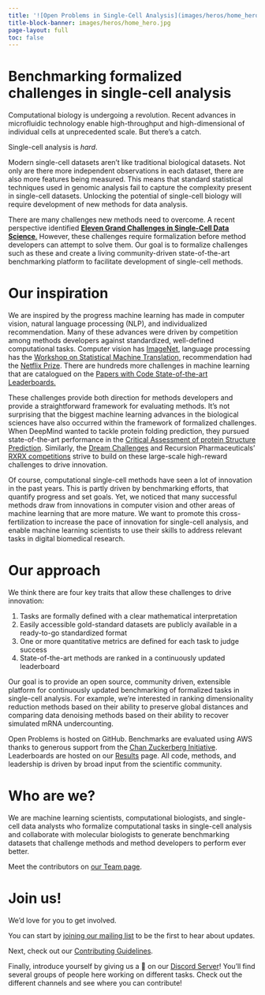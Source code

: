 ```yaml
---
title: '![Open Problems in Single-Cell Analysis](images/heros/home_hero_text.png){width="80%"}'
title-block-banner: images/heros/home_hero.jpg
page-layout: full
toc: false
---
```


# Benchmarking formalized challenges in single-cell analysis
Computational biology is undergoing a revolution. Recent advances in microfluidic technology enable high-throughput and high-dimensional of individual cells at unprecedented scale. But there's a catch.

Single-cell analysis is _hard_.

Modern single-cell datasets aren't like traditional biological datasets. Not only are there more independent observations in each dataset, there are also more features being measured. This means that standard statistical techniques used in genomic analysis fail to capture the complexity present in single-cell datasets. Unlocking the potential of single-cell biology will require development of new methods for data analysis.

There are many challenges new methods need to overcome. A recent perspective identified [**Eleven Grand Challenges in Single-Cell Data Science**.](https://doi.org/10.1186/s13059-020-1926-6) However, these challenges require formalization before method developers can attempt to solve them. Our goal is to formalize challenges such as these and create a living community-driven state-of-the-art benchmarking platform to facilitate development of single-cell methods.

# Our inspiration

We are inspired by the progress machine learning has made in computer vision, natural language processing (NLP), and individualized recommendation. Many of these advances were driven by competition among methods developers against standardized, well-defined computational tasks. Computer vision has [ImageNet](www.image-net.org/), language processing has the [Workshop on Statistical Machine Translation](http://www.statmt.org), recommendation had the [Netflix Prize](https://en.wikipedia.org/wiki/Netflix_Prize). There are hundreds more challenges in machine learning that are catalogued on the [Papers with Code State-of-the-art Leaderboards.](https://paperswithcode.com/sota)

These challenges provide both direction for methods developers and provide a straightforward framework for evaluating methods. It's not surprising that the biggest machine learning advances in the biological sciences have also occurred within the framework of formalized challenges. When DeepMind wanted to tackle protein folding prediction, they pursued state-of-the-art performance in the [Critical Assessment of protein Structure Prediction](https://predictioncenter.org/). Similarly, the [Dream Challenges](http://dreamchallenges.org/challenges/) and Recursion Pharmaceuticals' [RXRX competitions](https://www.rxrx.ai/) strive to build on these large-scale high-reward challenges to drive innovation.

Of course, computational single-cell methods have seen a lot of innovation in the past years. This is partly driven by benchmarking efforts, that quantify progress and set goals. Yet, we noticed that many successful methods draw from innovations in computer vision and other areas of machine learning that are more mature. We want to promote this cross-fertilization to increase the pace of innovation for single-cell analysis, and enable machine learning scientists to use their skills to address relevant tasks in digital biomedical research.

# Our approach

We think there are four key traits that allow these challenges to drive innovation:  

 1. Tasks are formally defined with a clear mathematical interpretation  
 2. Easily accessible gold-standard datasets are publicly available in a ready-to-go standardized format  
 3. One or more quantitative metrics are defined for each task to judge success  
 4. State-of-the-art methods are ranked in a continuously updated leaderboard  

Our goal is to provide an open source, community driven, extensible platform for continuously updated benchmarking of formalized tasks in single-cell analysis. For example, we're interested in ranking dimensionality reduction methods based on their ability to preserve global distances and comparing data denoising methods based on their ability to recover simulated mRNA undercounting.

Open Problems is hosted on GitHub. Benchmarks are evaluated using AWS thanks to generous support from the [Chan Zuckerberg Initiative](https://chanzuckerberg.com/science/). Leaderboards are hosted on our [Results](/results) page. All code, methods, and leadership is driven by broad input from the scientific community.

# Who are we?
We are machine learning scientists, computational biologists, and single-cell data analysts who formalize computational tasks in single-cell analysis and collaborate with molecular biologists to generate benchmarking datasets that challenge methods and method developers to perform ever better.

Meet the contributors on [our Team page](/team).

# Join us!

We'd love for you to get involved.  

You can start by [joining our mailing list](https://docs.google.com/forms/d/e/1FAIpQLSe90Oky4-1b0HbdLsp5Yqo9juCd2mq-NlGHU9NHRW1ECok1xQ/viewform?usp=sf_link) to be the first to hear about updates.

Next, check out our [Contributing Guidelines](contributing/).

Finally, introduce yourself by giving us a 👋 on our [Discord Server](https://discord.gg/sDE7cM4PN7)! You'll find several groups of people here working on different tasks. Check out the different channels and see where you can contribute!
